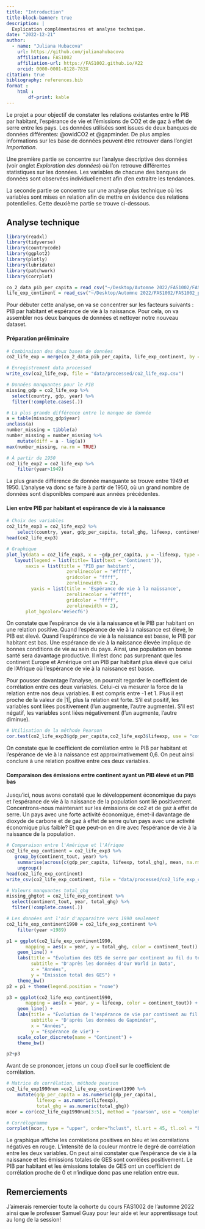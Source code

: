 ```yaml
---
title: "Introduction"
title-block-banner: true
description: | 
  Explication complémentaires et analyse technique.
date: "2022-12-21"
author:
  - name: "Juliana Hubacova"
    url: https://github.com/julianahubacova
    affiliation: FAS1002
    affiliation-url: https://FAS1002.github.io/A22
    orcid: 0000-0001-8128-783X
citation: true
bibliography: references.bib
format :
    html : 
        df-print: kable
---
```


Le projet a pour objectif de constater les relations existantes entre le PIB par habitant, l'espérance de vie et l'émissions de CO2 et de gaz à effet de serre entre les pays. Les données utilisées sont issues de deux banques de données différentes: @owidCO2 et @gapminder. De plus amples informations sur les base de données peuvent être retrouver dans l'onglet *Importation*.

Une première partie se concentre sur l'analyse descriptive des données (voir onglet *Exploration des données*) où l'on retrouve différentes statistiques sur les données. Les variables de chacune des banques de données sont observées individuellement afin d'en extraitre les tendances.

La seconde partie se concentre sur une analyse plus technique où les variables sont mises en relation afin de mettre en évidence des relations potentielles. Cette deuxième partie se trouve ci-dessous.

## Analyse technique

```r
library(readxl)
library(tidyverse)
library(countrycode)
library(ggplot2)
library(plotly)
library(lubridate)
library(patchwork)
library(corrplot)
```

```r
co_2_data_pib_per_capita = read_csv("~/Desktop/Automne 2022/FAS1002/FAS1002_projet-pratique/data/processed/co_2_data_pib_per_cap.csv")
life_exp_continent = read_csv("~/Desktop/Automne 2022/FAS1002/FAS1002_projet-pratique/data/processed/life_exp_continent.csv")
```

Pour débuter cette analyse, on va se concentrer sur les facteurs suivants : PIB par habitant et espérance de vie à la naissance. Pour cela, on va assembler nos deux banques de données et nettoyer notre nouveau dataset.

#### Préparation préliminaire

```r
# Combinaison des deux bases de données
co2_life_exp = merge(co_2_data_pib_per_capita, life_exp_continent, by = c("country", "year"))

# Enregistrement data processed
write_csv(co2_life_exp, file = "data/processed/co2_life_exp.csv")

# Données manquantes pour le PIB
missing_gdp = co2_life_exp %>% 
  select(country, gdp, year) %>% 
  filter(!complete.cases(.))

# La plus grande différence entre le manque de donnée
a = table(missing_gdp$year)
unclass(a)
number_missing = tibble(a)
number_missing = number_missing %>% 
    mutate(diff = a - lag(a))
max(number_missing, na.rm = TRUE)

# À partir de 1950
co2_life_exp2 = co2_life_exp %>% 
    filter(year>1949)
```

La plus grande différence de donnée manquante se trouve entre 1949 et 1950. L'analyse va donc se faire à partir de 1950, où un grand nombre de données sont disponibles comparé aux années précédentes.

#### Lien entre PIB par habitant et espérance de vie à la naissance

```r
# Choix des variables
co2_life_exp3 = co2_life_exp2 %>% 
    select(country, year, gdp_per_capita, total_ghg, lifeexp, continent_tout)
head(co2_life_exp3)

# Graphique
plot_ly(data = co2_life_exp3, x = ~gdp_per_capita, y = ~lifeexp, type = 'scatter', color = ~continent_tout, frame = ~year, text = ~country, mode = 'markers',width = "100%", height = 500) %>% 
   layout(legend = list(title= list(text = 'Continent')),
       xaxis = list(title = 'PIB par habitant',
                      zerolinecolor = "#ffff",
                      gridcolor = "ffff",
                      zerolinewidth = 2),
         yaxis = list(title = 'Espérance de vie à la naissance',
                      zerolinecolor = "#ffff",
                      gridcolor = "ffff",
                      zerolinewidth = 2),
       plot_bgcolor='#e5ecf6')
```

On constate que l'espérance de vie à la naissance et le PIB par habitant on une relation positive. Quand l'espérance de vie à la naissance est élevé, le PIB est élevé. Quand l'espérance de vie à la naissance est basse, le PIB par habitant est bas. Une espérance de vie à la naissance élevée implique de bonnes conditions de vie au sein du pays. Ainsi, une population en bonne santé sera davantage productive. Il n'est donc pas surprenant que les continent Europe et Amérique ont un PIB par habitant plus élevé que celui de l'Afrique où l'espérance de vie à la naissance est basse.

Pour pousser davantage l'analyse, on pourrait regarder le coefficient de corrélation entre ces deux variables. Celui-ci va mesurer la force de la relation entre nos deux variables. Il est compris entre -1 et 1. Plus il est proche de la valeur de \|1\|, plus la relation est forte. S'il est positif, les variables sont liées positivement (l'un augmente, l'autre augmente). S'il est négatif, les variables sont liées négativement (l'un augmente, l'autre diminue).

```r
# Utilisation de la méthode Pearson
cor.test(co2_life_exp3$gdp_per_capita,co2_life_exp3$lifeexp, use = "complete.obs")
```

On constate que le coefficient de corrélation entre le PIB par habitant et l'espérance de vie à la naissance est approximativement 0,6. On peut ainsi conclure à une relation positive entre ces deux variables.

#### Comparaison des émissions entre continent ayant un PIB élevé et un PIB bas

Jusqu'ici, nous avons constaté que le développement économique du pays et l'espérance de vie à la naissance de la population sont lié positivement. Concentrons-nous maintenant sur les émissions de co2 et de gaz à effet de serre. Un pays avec une forte activité économique, émet-il davantage de dioxyde de carbone et de gaz à effet de serre qu'un pays avec une activité économique plus faible? Et que peut-on en dire avec l'espérance de vie à la naissance de la population.

```r
# Comparaison entre l'Amérique et l'Afrique
co2_life_exp_continent = co2_life_exp3 %>% 
   group_by(continent_tout, year) %>% 
    summarise(across(c(gdp_per_capita, lifeexp, total_ghg), mean, na.rm = TRUE)) %>% 
    ungroup()
head(co2_life_exp_continent)
write_csv(co2_life_exp_continent, file = "data/processed/co2_life_exp_continent.csv")

# Valeurs manquantes total_ghg
missing_ghgtot = co2_life_exp_continent %>% 
  select(continent_tout, year, total_ghg) %>% 
  filter(!complete.cases(.))

# Les données ont l'air d'apparaitre vers 1990 seulement
co2_life_exp_continent1990 = co2_life_exp_continent %>% 
    filter(year >1989)

p1 = ggplot(co2_life_exp_continent1990,
       mapping = aes(x = year, y = total_ghg, color = continent_tout)) +
    geom_line() +
    labs(title = "Évolution des GES de serre par continent au fil du temps",
         subtitle = "D'après les données d'Our World in Data",
         x = "Années",
         y = "Émission total des GES") +
    theme_bw()
p2 = p1 + theme(legend.position = "none")

p3 = ggplot(co2_life_exp_continent1990,
       mapping = aes(x = year, y = lifeexp, color = continent_tout)) +
    geom_line() +
    labs(title = "Évolution de l'espérance de vie par continent au fil du temps",
         subtitle = "D'après les données de Gapminder",
         x = "Années",
         y = "Espérance de vie") +
    scale_color_discrete(name = "Continent") +
    theme_bw()

p2+p3

```

Avant de se prononcer, jetons un coup d'oeil sur le coefficient de corrélation.

```r
# Matrice de corrélation, méthode pearson
co2_life_exp1990num =co2_life_exp_continent1990 %>% 
    mutate(gdp_per_capita = as.numeric(gdp_per_capita),
           lifeexp = as.numeric(lifeexp),
           total_ghg = as.numeric(total_ghg))
mcor = cor(co2_life_exp1990num[3:5], method = "pearson", use = "complete.obs")

# Corrélogramme
corrplot(mcor, type = "upper", order="hclust", tl.srt = 45, tl.col = "black")
```

Le graphique affiche les corrélations positives en bleu et les corrélations négatives en rouge. L'intensité de la couleur montre le degré de corrélation entre les deux variables. On peut ainsi constater que l'espérance de vie à la naissance et les émissions totales de GES sont corrélées positivement. Le PIB par habitant et les émissions totales de GES ont un coefficient de corrélation proche de 0 et n'indique donc pas une relation entre eux.

## Remerciements {.appendix}

J'aimerais remercier toute la cohorte du cours FAS1002 de l'automne 2022 ainsi que le professer Samuel Guay pour leur aide et leur apprentissage tout au long de la session!
